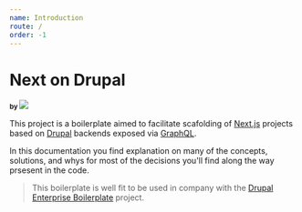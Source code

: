 ```yaml
---
name: Introduction
route: /
order: -1
---
```


# Next on Drupal

<small>
  <strong>by</strong>
  <a href="https://taller.net.br/" target="_blank">
    <img
      src="https://static.taller.work/static/logo.svg"
      style={{
        height: '3em',
        verticalAlign: 'middle',
        marginLeft: '-0.3em',
        marginTop: '-0.5em',
      }}
    />
  </a>
</small>

This project is a boilerplate aimed to facilitate scafolding of [Next.js](https://nextjs.org/) projects based on [Drupal](https://www.drupal.org/) backends exposed via [GraphQL](https://www.drupal.org/project/graphql).

In this documentation you find explanation on many of the concepts, solutions, and whys for most of the decisions you'll find along the way prsesent in the code.

> This boilerplate is well fit to be used in company with the [Drupal Enterprise Boilerplate](https://github.com/TallerWebSolutions/drupal-enterprise-boilerplate) project.
